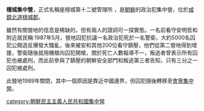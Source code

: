 {{北韩人权 |expanded=all}}
{{unreferenced|time=2014-11-04T03:16:20+00:00}}
'''穩城集中營'''，正式名稱是穩城第十二號管理所 ，是[[朝鮮|朝鮮]]的政治犯集中營，位於[[咸鏡北道|咸鏡北道]][[穩城郡|穩城郡]]。

雖然有關營地的信息是稀缺的，但有兩人的證詞可一探實態。一名前看守安明哲和附近居民稱:1987年5月，營地囚犯抗議一名政治犯死於一名警衛，大約5000名囚犯公開造反爆發大騷亂，後來被安和其他200位看守鎮壓，他們從第二營地得到增援，警衛隨後就用機槍向囚犯開槍，關於死亡人數報導不一，叛逃者曾表示所有囚犯也被處刑，而此前參與了鎮壓的朝鮮安全部門和叛逃第三者告知，只有三分之一囚犯被處刑。

此營地1989年關閉，其中一個原因是靠近中國邊界，但囚犯隨後轉移至[[會寧集中營|會寧集中營]]。

{{朝鲜民主主义人民共和国集中营}}
[[category:朝鮮民主主義人民共和國集中營|category:朝鮮民主主義人民共和國集中營]]